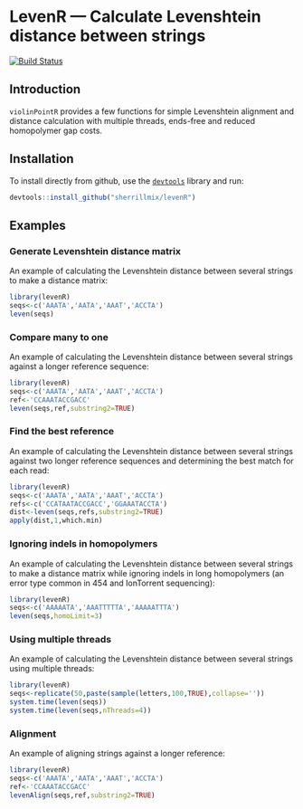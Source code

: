 # LevenR --- Calculate Levenshtein distance between strings

[![Build Status](https://travis-ci.org/sherrillmix/levenR.svg?branch=master)](https://travis-ci.org/sherrillmix/levenR)

## Introduction

`violinPointR` provides a few functions for simple Levenshtein alignment and distance calculation with multiple threads, ends-free and reduced homopolymer gap costs.

## Installation
To install directly from github, use the [<code>devtools</code>](https://github.com/hadley/devtools) library and run:
```r
devtools::install_github("sherrillmix/levenR")
```

## Examples

### Generate Levenshtein distance matrix

An example of calculating the Levenshtein distance between several strings to make a distance matrix:
```r
library(levenR)
seqs<-c('AAATA','AATA','AAAT','ACCTA')
leven(seqs)
```

### Compare many to one

An example of calculating the Levenshtein distance between several strings against a longer reference sequence:
```r
library(levenR)
seqs<-c('AAATA','AATA','AAAT','ACCTA')
ref<-'CCAAATACCGACC'
leven(seqs,ref,substring2=TRUE)
```

### Find the best reference

An example of calculating the Levenshtein distance between several strings against two longer reference sequences and determining the best match for each read:
```r
library(levenR)
seqs<-c('AAATA','AATA','AAAT','ACCTA')
refs<-c('CCATAATACCGACC','GGAAATACCTA')
dist<-leven(seqs,refs,substring2=TRUE)
apply(dist,1,which.min)
```

### Ignoring indels in homopolymers
An example of calculating the Levenshtein distance between several strings to make a distance matrix while ignoring indels in long homopolymers (an error type common in 454 and IonTorrent sequencing):
```r
library(levenR)
seqs<-c('AAAAATA','AAATTTTTA','AAAAATTTA')
leven(seqs,homoLimit=3)
```

### Using multiple threads 
An example of calculating the Levenshtein distance between several strings using multiple threads:
```r
library(levenR)
seqs<-replicate(50,paste(sample(letters,100,TRUE),collapse=''))
system.time(leven(seqs))
system.time(leven(seqs,nThreads=4))
```


### Alignment

An example of aligning strings against a longer reference:
```r
library(levenR)
seqs<-c('AAATA','AATA','AAAT','ACCTA')
ref<-'CCAAATACCGACC'
levenAlign(seqs,ref,substring2=TRUE)
```



